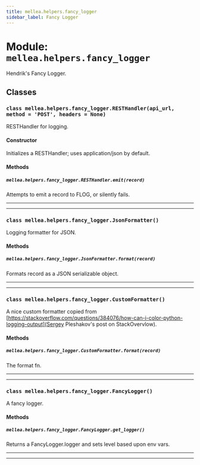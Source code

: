```yaml
---
title: mellea.helpers.fancy_logger
sidebar_label: Fancy Logger
---
```


# Module: `mellea.helpers.fancy_logger`

Hendrik's Fancy Logger.

## Classes

### `class mellea.helpers.fancy_logger.RESTHandler(api_url, method = 'POST', headers = None)`

RESTHandler for logging.

#### Constructor

Initializes a RESTHandler; uses application/json by default.

#### Methods

##### `mellea.helpers.fancy_logger.RESTHandler.emit(record)`

Attempts to emit a record to FLOG, or silently fails.

-----

---

### `class mellea.helpers.fancy_logger.JsonFormatter()`

Logging formatter for JSON.

#### Methods

##### `mellea.helpers.fancy_logger.JsonFormatter.format(record)`

Formats record as a JSON serializable object.

-----

---

### `class mellea.helpers.fancy_logger.CustomFormatter()`

A nice custom formatter copied from [https://stackoverflow.com/questions/384076/how-can-i-color-python-logging-output](Sergey Pleshakov's post on StackOvervlow).

#### Methods

##### `mellea.helpers.fancy_logger.CustomFormatter.format(record)`

The format fn.

-----

---

### `class mellea.helpers.fancy_logger.FancyLogger()`

A fancy logger.

#### Methods

##### `mellea.helpers.fancy_logger.FancyLogger.get_logger()`

Returns a FancyLogger.logger and sets level based upon env vars.

-----

---
